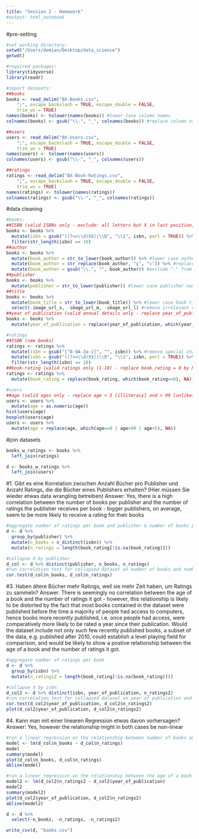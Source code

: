 ```yaml
---
title: "Session 2 - Homework"
#output: html_notebook
---
```


#pre-setting
```r
#set working directory:
setwd("/Users/demian/Desktop/data_science")
getwd()

#required packages:
library(tidyverse)
library(readr)

#import datasets:
##books
books <- read_delim("BX-Books.csv", 
    ";", escape_backslash = TRUE, escape_double = FALSE, 
    trim_ws = TRUE)
names(books) <- tolower(names(books)) #lower case column names
colnames(books) <- gsub("\\-", "_", colnames(books)) #replace column names' "-" by "_"

##users
users <- read_delim("BX-Users.csv",
    ";", escape_backslash = TRUE, escape_double = FALSE,
    trim_ws = TRUE)
names(users) <- tolower(names(users))
colnames(users) <- gsub("\\-", "_", colnames(users))

##ratings
ratings <- read_delim("BX-Book-Ratings.csv", 
    ";", escape_backslash = TRUE, escape_double = FALSE, 
    trim_ws = TRUE)
names(ratings) <- tolower(names(ratings))
colnames(ratings) <- gsub("\\-", "_", colnames(ratings))
```

#data cleaning
```r
#books:
##ISBN (valid ISBNs only - exclude: all letters but X in last position, length of string != 10 digits)
books <- books %>% 
  mutate(isbn = gsub("((?<=\\d)X$)|\\D", "\\1", isbn, perl = TRUE)) %>% 
  filter(str_length(isbn) == 10)
##author
books <- books %>% 
  mutate(book_author = str_to_lower(book_author)) %>% #lower case author names
  mutate(book_author = str_replace(book_author, "ç", "c")) %>% #replace author names' "ç" by "c"
  mutate(book_author = gsub("\\.", "", book_author)) #exclude "." from author names
##publisher
books <- books %>% 
  mutate(publisher = str_to_lower(publisher)) #lower case publisher names
##title
books <- books %>% 
  mutate(book_title = str_to_lower(book_title)) %>% #lower case book titles
  select(-image_url_s, -image_url_m, -image_url_l) #remove irrelevant columns 
##year of publication (valid annual details only - replace year_of_publication = 0 or > 2021 by NA)
books <- books %>% 
  mutate(year_of_publication = replace(year_of_publication, which(year_of_publication==0 | year_of_publication>2021), NA))

#ratings
##ISBN (see books)
ratings <- ratings %>% 
  mutate(isbn = gsub("[^0-9A-Za-z]", "", isbn)) %>% #remove special characters
  mutate(isbn = gsub("((?<=\\d)X$)|\\D", "\\1", isbn, perl = TRUE)) %>% 
  filter(str_length(isbn) == 10)
##book-rating (valid ratings only (1-10) - replace book_rating = 0 by NA))
ratings <- ratings %>% 
  mutate(book_rating = replace(book_rating, which(book_rating==0), NA)) 

#users
##age (valid ages only - replace age < 5 [illiteracy] and > 99 [unlikely] by NA)
users <- users %>% 
  mutate(age = as.numeric(age))
hist(users$age)
boxplot(users$age)
users <- users %>% 
  mutate(age = replace(age, which(age==0 | age>99 | age<5), NA))
```

#join datasets
```r
books_w_ratings <- books %>% 
  left_join(ratings)

d <- books_w_ratings %>% 
  left_join(users)
```

#1. Gibt es eine Korrelation zwischen Anzahl Bücher pro Publisher und Anzahl Ratings, die die Bücher eines Publishers erhalten? (Hier müssen Sie wieder etwas data wrangling betreiben)
Answer: Yes, there is a high correlation between the number of books per publisher and the number of ratings the publisher receives per book - bigger publishers, on average, seem to be more likely to receive a rating for their books

```r
#aggregate number of ratings per book and publisher & number of books per publisher
d <- d %>%
  group_by(publisher) %>%
  mutate(n_books = n_distinct(isbn)) %>% 
  mutate(n_ratings = length(book_rating[!is.na(book_rating)]))

#collapse d by publisher 
d_col <- d %>% distinct(publisher, n_books, n_ratings)
#run correlation test for collapsed dataset on number of books and number of ratings per publisher
cor.test(d_col$n_books, d_col$n_ratings)
```

#3. Haben ältere Bücher mehr Ratings, weil sie mehr Zeit haben, um Ratings zu sammeln?
Answer: There is seemingly no correlation between the age of a book and the number of ratings it got - however, this relationship is likely to be distorted by the fact that most books contained in the dataset were published before the time a majority of people had access to computers, hence books more recently published, i.e. once people had access, were comparatively more likely to be rated a year since their publication. Would the dataset include not only such few recently published books, a subset of the data, e.g. published after 2010, could establish a level playing field for comparison, and would be likely to show a postive relationship between the age of a book and the number of ratings it got.

```r
#aggregate number of ratings per book
d <- d %>%
  group_by(isbn) %>%
  mutate(n_ratings2 = length(book_rating[!is.na(book_rating)]))

#collapse d by isbn
d_col2 <- d %>% distinct(isbn, year_of_publication, n_ratings2)
#run correlation test for collapsed dataset on year of publication and number of ratings per book
cor.test(d_col2$year_of_publication, d_col2$n_ratings2)
plot(d_col2$year_of_publication, d_col2$n_ratings2)
```

#4. Kann man mit einer linearen Regression etwas davon vorhersagen?
Answer: Yes, however the relationship might in both cases be non-linear
```r
#run a linear regression on the relationship between number of books and number of ratings per book per publisher
model <- lm(d_col$n_books ~ d_col$n_ratings)
model
summary(model)
plot(d_col$n_books, d_col$n_ratings)
abline(model)

#run a linear regression on the relationship between the age of a book and its number of ratings
model2 <- lm(d_col2$n_ratings2 ~ d_col2$year_of_publication)
model2
summary(model2)
plot(d_col2$year_of_publication, d_col2$n_ratings2)
abline(model2)
```

```r
d <- d %>% 
  select(-n_books, -n_ratings, -n_ratings2)

write_csv(d, "books.csv")
```

